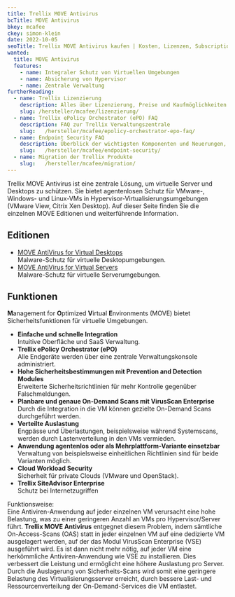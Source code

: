 ```yaml
---
title: Trellix MOVE Antivirus
bcTitle: MOVE Antivirus
bkey: mcafee
ckey: simon-klein
date: 2022-10-05
seoTitle: Trellix MOVE Antivirus kaufen | Kosten, Lizenzen, Subscriptions
wanted:
  title: MOVE Antivirus
  features:
    - name: Integraler Schutz von Virtuellen Umgebungen
    - name: Absicherung von Hypervisor
    - name: Zentrale Verwaltung
furtherReading:
  - name: Trellix Lizenzierung
    description: Alles über Lizenzierung, Preise und Kaufmöglichkeiten. Mit vielen Tipps und Beispielen.
    slug: /hersteller/mcafee/lizenzierung/
  - name: Trellix ePolicy Orchestrator (ePO) FAQ
    description: FAQ zur Trellix Verwaltungszentrale
    slug:   /hersteller/mcafee/epolicy-orchestrator-epo-faq/
  - name: Endpoint Security FAQ
    description: Überblick der wichtigsten Komponenten und Neuerungen, wie beispielsweise den Virenscanner (Anti Malware, Antivirus, Anti-Spyware), Desktop Firewall und Web Control.
    slug:   /hersteller/mcafee/endpoint-security/
  - name: Migration der Trellix Produkte
    slug:   /hersteller/mcafee/migration/
---
```



<Intro>

Trellix MOVE Antivirus ist eine zentrale Lösung, um virtuelle Server und Desktops zu schützen. Sie bietet agentenlosen Schutz für VMware-, Windows- und Linux-VMs in Hypervisor-Virtualisierungsumgebungen (VMware View, Citrix Xen Desktop). Auf dieser Seite finden Sie die einzelnen MOVE Editionen und weiterführende Information.

</Intro>

<TOC />



## Editionen

<ArrowList>

-  [MOVE AntiVirus for Virtual Desktops](/hersteller/mcafee/move/antivirus-for-virtual-desktops/) <br />
Malware-Schutz für virtuelle Desktopumgebungen.
-  [MOVE AntiVirus for Virtual Servers](/hersteller/mcafee/move/antivirus-for-virtual-servers/) <br />
Malware-Schutz für virtuelle Serverumgebungen.

</ArrowList>


## Funktionen

**M**anagement for **O**ptimized **V**irtual **E**nvironments (MOVE) bietet Sicherheitsfunktionen für virtuelle Umgebungen.


-  **Einfache und schnelle Integration** <br />
Intuitive Oberfläche und SaaS Verwaltung.
-  **Trellix ePolicy Orchestrator (ePO)** <br />
Alle Endgeräte werden über eine zentrale Verwaltungskonsole administriert.
-  **Hohe Sicherheitsbestimmungen mit Prevention and Detection Modules** <br />
Erweiterte Sicherheitsrichtlinien für mehr Kontrolle gegenüber Falschmeldungen.
-  **Planbare und genaue On-Demand Scans mit VirusScan Enterprise** <br />
Durch die Integration in die VM können gezielte On-Demand Scans durchgeführt werden.
-  **Verteilte Auslastung** <br />
Engpässe und Überlastungen, beispielsweise während Systemscans, werden durch Lastenverteilung in den VMs vermieden.
-  **Anwendung agentenlos oder als Mehrplattform-Variante einsetzbar** <br />
Verwaltung von beispielsweise einheitlichen Richtlinien sind für beide Varianten möglich.
- **Cloud Workload Security** <br />
Sicherheit für private Clouds (VMware und OpenStack).
- **Trellix SiteAdvisor Enterprise** <br />
Schutz bei Internetzugriffen

<Info>

Funktionsweise: <br />
Eine Antiviren-Anwendung auf jeder einzelnen VM verursacht eine hohe Belastung, was zu einer geringeren Anzahl an VMs pro Hypervisor/Server führt.
**Trellix MOVE Antivirus** entgegnet diesem Problem, indem sämtliche On-Access-Scans (OAS) statt in jeder einzelnen VM auf eine dedizierte VM ausgelagert werden, auf der das Modul VirusScan Enterprise (VSE) ausgeführt wird.
Es ist dann nicht mehr nötig, auf jeder VM eine herkömmliche Antiviren-Anwendung wie VSE zu installieren.
Dies verbessert die Leistung und ermöglicht eine höhere Auslastung pro Server.
Durch die Auslagerung von Sicherheits-Scans wird somit eine geringere Belastung des Virtualisierungsserver erreicht, durch bessere Last- und Ressourcenverteilung der On-Demand-Services die VM entlastet.

</Info>
